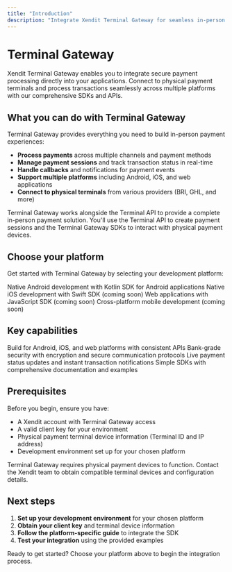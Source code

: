 ```yaml
---
title: "Introduction"
description: "Integrate Xendit Terminal Gateway for seamless in-person payment processing across multiple platforms"
---
```


# Terminal Gateway

Xendit Terminal Gateway enables you to integrate secure payment processing directly into your applications. Connect to physical payment terminals and process transactions seamlessly across multiple platforms with our comprehensive SDKs and APIs.

## What you can do with Terminal Gateway

Terminal Gateway provides everything you need to build in-person payment experiences:

- **Process payments** across multiple channels and payment methods
- **Manage payment sessions** and track transaction status in real-time
- **Handle callbacks** and notifications for payment events
- **Support multiple platforms** including Android, iOS, and web applications
- **Connect to physical terminals** from various providers (BRI, GHL, and more)

<Info>
Terminal Gateway works alongside the Terminal API to provide a complete in-person payment solution. You'll use the Terminal API to create payment sessions and the Terminal Gateway SDKs to interact with physical payment devices.
</Info>

## Choose your platform

Get started with Terminal Gateway by selecting your development platform:

<CardGroup cols={2}>
<Card title="Android (Kotlin)" icon="android" href="/api-reference/terminal-gateway/android-sdk">
  Native Android development with Kotlin SDK for Android applications
</Card>

<Card title="iOS (Swift)" icon="apple" href="#">
  Native iOS development with Swift SDK (coming soon)
</Card>

<Card title="Web (JavaScript)" icon="globe" href="#">
  Web applications with JavaScript SDK (coming soon)
</Card>

<Card title="React Native" icon="mobile" href="#">
  Cross-platform mobile development (coming soon)
</Card>
</CardGroup>

## Key capabilities

<CardGroup cols={2}>
<Card title="Multi-platform support" icon="layers">
  Build for Android, iOS, and web platforms with consistent APIs
</Card>

<Card title="Secure processing" icon="shield-check">
  Bank-grade security with encryption and secure communication protocols
</Card>

<Card title="Real-time updates" icon="clock">
  Live payment status updates and instant transaction notifications
</Card>

<Card title="Easy integration" icon="code">
  Simple SDKs with comprehensive documentation and examples
</Card>
</CardGroup>

## Prerequisites

Before you begin, ensure you have:

- A Xendit account with Terminal Gateway access
- A valid client key for your environment
- Physical payment terminal device information (Terminal ID and IP address)
- Development environment set up for your chosen platform

<Warning>
Terminal Gateway requires physical payment devices to function. Contact the Xendit team to obtain compatible terminal devices and configuration details.
</Warning>

## Next steps

1. **Set up your development environment** for your chosen platform
2. **Obtain your client key** and terminal device information
3. **Follow the platform-specific guide** to integrate the SDK
4. **Test your integration** using the provided examples

<Check>
Ready to get started? Choose your platform above to begin the integration process.
</Check>

